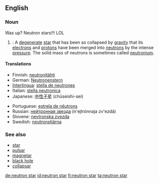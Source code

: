 ==English==
{{wikipedia}}

===Noun===
{{en-noun|sg=[[neutron]] [[star]]}}
Was up? Neutron stars!!! LOL
# {{star}}: A [[degenerate]] [[star]] that has been so collapsed by [[gravity]] that its [[electron]]s and [[proton|protons]] have been merged into [[neutron]]s by the intense [[pressure]].  The solid mass of neutrons is sometimes called [[neutronium]].

====Translations====
{{trans-top|star composed of neutrons}}
* Finnish: [[neutronitähti]]
* German: [[Neutronenstern]] {{m}}
* [[Interlingua]]: [[stella de neutrones]]
* Italian: [[stella neutronica]] {{f}}
* Japanese: [[中性子星]] (chūseishi-sei)
{{trans-mid}}
* Portuguese: [[estrela de nêutrons]]
* Russian: [[нейтронная звезда]] (n'ejtrónnaja zv'ezdá) {{f}}
* Slovene: [[nevtronska zvezda]] {{f}}
* Swedish: [[neutronstjärna]]
{{trans-bottom}}

===See also===
* [[star]]
* [[pulsar]]
* [[magnetar]]
* [[black hole]]
* [[collapsar]]

[[de:neutron star]]
[[id:neutron star]]
[[fi:neutron star]]
[[ta:neutron star]]
